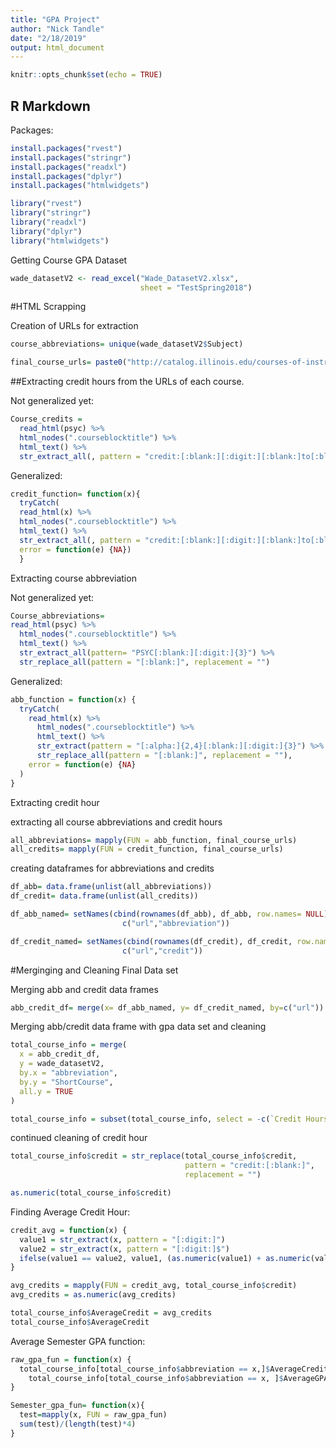 ```yaml
---
title: "GPA Project"
author: "Nick Tandle"
date: "2/18/2019"
output: html_document
---
```


```r
knitr::opts_chunk$set(echo = TRUE)
```

## R Markdown

Packages:
```r
install.packages("rvest")
install.packages("stringr")
install.packages("readxl")
install.packages("dplyr")
install.packages("htmlwidgets")
```

```r
library("rvest")
library("stringr")
library("readxl")
library("dplyr")
library("htmlwidgets")
```


Getting Course GPA Dataset
```r
wade_datasetV2 <- read_excel("Wade_DatasetV2.xlsx",
                             sheet = "TestSpring2018")
```


#HTML Scrapping

Creation of URLs for extraction
```r
course_abbreviations= unique(wade_datasetV2$Subject)

final_course_urls= paste0("http://catalog.illinois.edu/courses-of-instruction/",tolower(course_abbreviations),"/")
```


##Extracting credit hours from the URLs  of each course.

Not generalized yet:
```r
Course_credits =
  read_html(psyc) %>%
  html_nodes(".courseblocktitle") %>%
  html_text() %>%
  str_extract_all(, pattern = "credit:[:blank:][:digit:][:blank:]to[:blank:][:digit:]|credit:[:blank:][:digit:]")
```
Generalized:
```r
credit_function= function(x){
  tryCatch(
  read_html(x) %>%
  html_nodes(".courseblocktitle") %>%
  html_text() %>%
  str_extract_all(, pattern = "credit:[:blank:][:digit:][:blank:]to[:blank:][:digit:]|credit:[:blank:][:digit:]"),
  error = function(e) {NA})
  }
```

Extracting course abbreviation

Not generalized yet:
```r
Course_abbreviations=
read_html(psyc) %>%
  html_nodes(".courseblocktitle") %>%
  html_text() %>%
  str_extract_all(pattern= "PSYC[:blank:][:digit:]{3}") %>%
  str_replace_all(pattern = "[:blank:]", replacement = "")
```

Generalized:
```r
abb_function = function(x) {
  tryCatch(
    read_html(x) %>%
      html_nodes(".courseblocktitle") %>%
      html_text() %>%
      str_extract(pattern = "[:alpha:]{2,4}[:blank:][:digit:]{3}") %>%
      str_replace_all(pattern = "[:blank:]", replacement = ""),
    error = function(e) {NA}
  )
}
```


Extracting credit hour

extracting all course abbreviations and credit hours
```r
all_abbreviations= mapply(FUN = abb_function, final_course_urls)
all_credits= mapply(FUN = credit_function, final_course_urls)
```


creating dataframes for abbreviations and credits
```r

df_abb= data.frame(unlist(all_abbreviations))
df_credit= data.frame(unlist(all_credits))

df_abb_named= setNames(cbind(rownames(df_abb), df_abb, row.names= NULL),
                         c("url","abbreviation"))

df_credit_named= setNames(cbind(rownames(df_credit), df_credit, row.names= NULL),
                         c("url","credit"))
```


#Merginging and Cleaning Final Data set


Merging abb and credit data frames
```r
abb_credit_df= merge(x= df_abb_named, y= df_credit_named, by=c("url"))
```

Merging abb/credit data frame with gpa data set and cleaning
```r
total_course_info = merge(
  x = abb_credit_df,
  y = wade_datasetV2,
  by.x = "abbreviation",
  by.y = "ShortCourse",
  all.y = TRUE
)

total_course_info = subset(total_course_info, select = -c(`Credit Hours`))
```

continued cleaning of credit hour
```r
total_course_info$credit = str_replace(total_course_info$credit,
                                       pattern = "credit:[:blank:]",
                                       replacement = "")

as.numeric(total_course_info$credit)

```


Finding Average Credit Hour:
```r
credit_avg = function(x) {
  value1 = str_extract(x, pattern = "[:digit:]")
  value2 = str_extract(x, pattern = "[:digit:]$")
  ifelse(value1 == value2, value1, (as.numeric(value1) + as.numeric(value2)) / 2)
}
```

```r
avg_credits = mapply(FUN = credit_avg, total_course_info$credit)
avg_credits = as.numeric(avg_credits)

total_course_info$AverageCredit = avg_credits
total_course_info$AverageCredit
```


Average Semester GPA function:
```r
raw_gpa_fun = function(x) {
  total_course_info[total_course_info$abbreviation == x,]$AverageCredit *
    total_course_info[total_course_info$abbreviation == x, ]$AverageGPA
}

Semester_gpa_fun= function(x){
  test=mapply(x, FUN = raw_gpa_fun)
  sum(test)/(length(test)*4)
}


```











